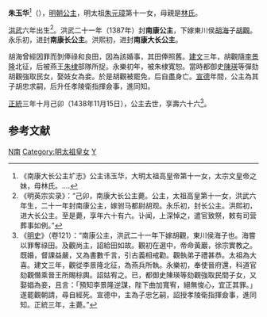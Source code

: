 {{東亞女性歷史人物
| 名稱=南康公主
| 身份=[[明朝|明朝]]公主
| 畫像=
| 說明=
| 姓名=朱玉華
| 封爵=[[公主|公主]]
| 位號=
| 封號=南康公主, 南康长公主, 南康大长公主
| 出生年=1373年
| 逝世年=1438年
| 諡號=
| 母親=林氏
| 父親=[[明太祖|明太祖]]
| 夫=胡观
| 子=胡忠
|}}
'''朱玉华'''<ref>《南康大长公主圹志》公主讳玉华，大明太祖高皇帝第十一女，太宗文皇帝之妹，母林氏。....</ref>（{{bd|1373年||1438年|11月15日||catIdx=Zhu,朱}}），[[明朝|明朝]][[公主|公主]]，明太祖[[朱元璋|朱元璋]]第十一女，母親是[[林氏_(朱元璋)|林氏]]。

[[洪武|洪武]]六年出生<ref>《明英宗实录》：“己卯，南康大长公主薨。公主，太祖高皇第十一女，洪武六年生，二十一年封南康公主，嫁驸马都尉胡观。永乐初，封长公主。洪熙初，进大长公主。至是薨，享年六十有六。讣闻，上深悼之，遣官致祭，敕有司营葬事如例。”</ref>。洪武二十一年（1387年）封'''南康公主'''，下嫁東川侯[[胡海_(明朝)|胡海]]子[[胡觀|胡觀]]。永乐初，进封'''南康长公主'''。洪熙初，进封'''南康大长公主'''。

胡海曾經因罪而剝俸祿和良田，因為該婚事，其田俸照舊。[[建文|建文]]三年，胡觀隨[[李景隆|李景隆]]北征，后被燕王[[朱棣|朱棣]]部隊所捉。永樂初年，被朱棣寬恕。當時都御史[[陳瑛|陳瑛]]等彈劾胡觀強取民女，娶妓女為妾。於是胡觀被罷免，后自盡身亡。[[宣德|宣德]]年間，公主為其子胡忠求嗣，后升任孝陵衛指揮僉事，進同知。

[[正统_(年号)|正統]]三年十月己卯（1438年11月15日），公主去世，享壽六十六<ref>《[[明史|明史]]》（卷121）：“南康公主，洪武二十一年下嫁胡觀，東川侯海子也。海嘗以罪奪祿田。及觀尚主，詔給田如故。觀初在選中，帝命黃巖，徐宗實教之。既婚，督課益嚴，又為書數千言，引古義相戒勸。觀執弟子禮甚恭。太祖為大喜。建文三年，觀從李景隆北征，為燕兵所執。永樂初，奉使晉府還，科道官劾觀僭乘晉王所賜棕輿。詔姑宥之。已，都御史陳瑛等劾觀強取民間子女，又娶娼為妾，且言：「預知李景隆逆謀，陛下曲加寬宥，絕無悛心，宜正其罪。」遂罷觀朝請，尋自經死。宣德中，主為子忠乞嗣，詔授孝陵衛指揮僉事，進同知。正統三年，主薨。”</ref>。

==参考文献==
<div class="references-small">
<references></references>
</div>
{{明太祖皇室|nocat}}
{{明朝人物小作品}}

[[Category:明朝公主|N南]]
[[Category:明太祖皇女|Category:明太祖皇女]]
[[Category:朱姓|Y]]